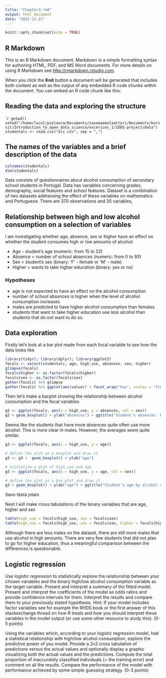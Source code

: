 ```yaml
---
title: "Chapter3.rmd"
output: html_document
date: "2022-11-21"
---
```


```r
knitr::opts_chunk$set(echo = TRUE)
```

## R Markdown

This is an R Markdown document. Markdown is a simple formatting syntax for authoring HTML, PDF, and MS Word documents. For more details on using R Markdown see <http://rmarkdown.rstudio.com>.

When you click the **Knit** button a document will be generated that includes both content as well as the output of any embedded R code chunks within the document. You can embed an R code chunk like this:

## Reading the data and exploring the structure

````r
getwd()
setwd("/home/local/pielaura/Documents/zasemaemulaattori/Documents/kurssit/Introduction_to_open_data_science/excerices_1/IODS-project/data")
studentalc <- read.csv("alc.csv", sep = ",")
```

## The names of the variables and a brief description of the data

```r
colnames(studentalc)
dim(studentalc)
```
Data consists of questionnaires about alcohol consumption of secondary school students in Portugal. Data has variables concerning grades, demography, social features and school features. Dataset is a combination of two datasets addressing the effect of these variables on mathematics and Portuguese. There are 370 observations and 35 variables, 

## Relationship between high and low alcohol consumption on a selection of variables
I am investigating whether age, absence, sex or higher have an effect on whether the student consumes high or low amounts of alcohol. 

* Age - student's age (numeric: from 15 to 22) 
* Absence = number of school absences (numeric: from 0 to 93) 
* Sex = student's sex (binary: 'F' - female or 'M' - male) 
* Higher = wants to take higher education (binary: yes or no)

### Hypotheses
* age is not expected to have an effect on the alcohol consumption
* number of school absences is higher when the level of alcohol consumption increases
* males are predicted to have higher alcohol consumption than females. 
* students that want to take higher education use less alcohol than students that do not want to do so. 

## Data exploration

Firstly let's look at a bar plot made from each focal variable to see how the data looks like
```r
library(tidyr); library(dplyr); library(ggplot2)
focals <- select(studentalc, age, high_use, absences, sex, higher)
glimpse(focals)
focals$higher <- as.factor(focals$higher)
focals$sex <- as.factor(focals$sex)
gather(focals) %>% glimpse
gather(focals) %>% ggplot(aes(value)) + facet_wrap("key", scales = "free") + geom_bar()
```


Then let's make a barplot showing the relationship between alcohol consumption and the focal variables
```r

g2 <- ggplot(focals, aes(x = high_use, y = absences, col = sex))
g2 + geom_boxplot() + ylab("absences") + ggtitle("Student's absences  by alcohol consumption and sex")

```


Seems like the students that have more absences quite often use more alcohol. This is more clear in males. However, the averages seem quite similar. 

```r
g3 <- ggplot(focals, aes(x = high_use, y = age))

# define the plot as a boxplot and draw it
g3 <- g3 +  geom_boxplot() + ylab("age")

# initialize a plot of high_use and age
g3 <- ggplot(focals, aes(x = high_use, y = age, col = sex))

# define the plot as a box plot and draw it
g3 + geom_boxplot() + ylab("age") + ggtitle("Student's age by alcohol consumption and sex")

```


Sano tästä jotain

Next I will make cross tabulations of the binary variables that are age, higher and sex

```r
table(high_use = focals$high_use, sex = focals$sex)
table(high_use = focals$high_use, sex = focals$sex, higher = focals$higher)

```
Although there are less males on the dataset, there are still more males that use alcohol in high amounts. There are very few students that did not plan to go for higher education, thus a meaningful comparison between the differences is questionable. 

## Logistic regression

Use logistic regression to statistically explore the relationship between your chosen variables and the binary high/low alcohol consumption variable as the target variable. Present and interpret a summary of the fitted model. Present and interpret the coefficients of the model as odds ratios and provide confidence intervals for them. Interpret the results and compare them to your previously stated hypothesis. Hint: If your model includes factor variables see for example the RHDS book or the first answer of this stackexchange thread on how R treats and how you should interpret these variables in the model output (or use some other resource to study this). (0-5 points)

Using the variables which, according to your logistic regression model, had a statistical relationship with high/low alcohol consumption, explore the predictive power of you model. Provide a 2x2 cross tabulation of predictions versus the actual values and optionally display a graphic visualizing both the actual values and the predictions. Compute the total proportion of inaccurately classified individuals (= the training error) and comment on all the results. Compare the performance of the model with performance achieved by some simple guessing strategy. (0-3 points)